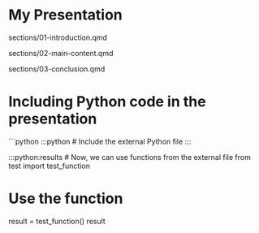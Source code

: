 # My Presentation

::: include
sections/01-introduction.qmd
:::

::: include
sections/02-main-content.qmd
:::

::: include
sections/03-conclusion.qmd
:::

# Including Python code in the presentation


```python
:::python
# Include the external Python file
:::

:::python:results
# Now, we can use functions from the external file
from test import test_function

# Use the function
result = test_function()
result
